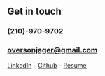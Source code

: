 ## Get in touch

### (210)-970-9702
### oversonjager@gmail.com

[LinkedIn](https://www.linkedin.com/in/jagero/) - 
[Github](https://github.com/Baiterade) - 
[Resume](https://docs.google.com/document/d/16R4-FWPHk9cX7T7gttl-1dcaUmTQPFRhSs2J9vbf5ZE/edit?usp=sharing)